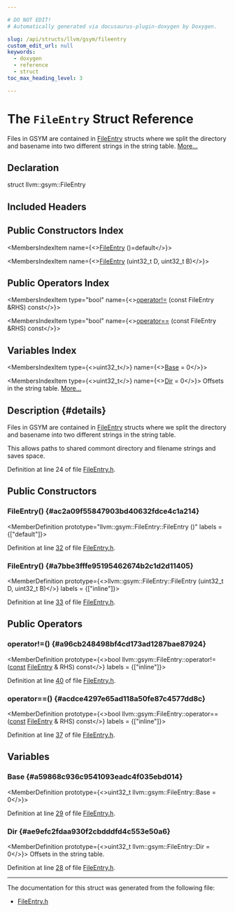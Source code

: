 ```yaml
---

# DO NOT EDIT!
# Automatically generated via docusaurus-plugin-doxygen by Doxygen.

slug: /api/structs/llvm/gsym/fileentry
custom_edit_url: null
keywords:
  - doxygen
  - reference
  - struct
toc_max_heading_level: 3

---
```





# The `FileEntry` Struct Reference

<DoxygenPage pluginConfig={pluginConfig}>

Files in GSYM are contained in <a href="/docs/api/structs/llvm/gsym/fileentry">FileEntry</a> structs where we split the directory and basename into two different strings in the string table. <a href="#details">More...</a>

## Declaration

<CodeBlock>struct llvm::gsym::FileEntry</CodeBlock>

## Included Headers

<IncludesList>
<IncludesListItem
  filePath="llvm/DebugInfo/GSYM/FileEntry.h"
  permalink="/docs/api/files/include/include/llvm/include/llvm/debuginfo/include/llvm/debuginfo/gsym/fileentry-h"
  isLocal="true" />
</IncludesList>

## Public Constructors Index

<MembersIndex>

<MembersIndexItem
  name={<><a href="#ac2a09f55847903bd40632fdce4c1a214">FileEntry</a> ()=default</>}>
</MembersIndexItem>

<MembersIndexItem
  name={<><a href="#a7bbe3fffe95195462674b2c1d2d11405">FileEntry</a> (uint32&#95;t D, uint32&#95;t B)</>}>
</MembersIndexItem>

</MembersIndex>

## Public Operators Index

<MembersIndex>

<MembersIndexItem
  type="bool"
  name={<><a href="#a96cb248498bf4cd173ad1287bae87924">operator!=</a> (const FileEntry &amp;RHS) const</>}>
</MembersIndexItem>

<MembersIndexItem
  type="bool"
  name={<><a href="#acdce4297e65ad118a50fe87c4577dd8c">operator==</a> (const FileEntry &amp;RHS) const</>}>
</MembersIndexItem>

</MembersIndex>

## Variables Index

<MembersIndex>

<MembersIndexItem
  type={<>uint32&#95;t</>}
  name={<><a href="#a59868c936c9541093eadc4f035ebd014">Base</a> = 0</>}>
</MembersIndexItem>

<MembersIndexItem
  type={<>uint32&#95;t</>}
  name={<><a href="#ae9efc2fdaa930f2cbdddfd4c553e50a6">Dir</a> = 0</>}>
Offsets in the string table. <a href="#ae9efc2fdaa930f2cbdddfd4c553e50a6">More...</a>
</MembersIndexItem>

</MembersIndex>

## Description {#details}

Files in GSYM are contained in <a href="/docs/api/structs/llvm/gsym/fileentry">FileEntry</a> structs where we split the directory and basename into two different strings in the string table.

This allows paths to shared commont directory and filename strings and saves space.

Definition at line 24 of file <a href="/docs/api/files/include/include/llvm/include/llvm/debuginfo/include/llvm/debuginfo/gsym/fileentry-h">FileEntry.h</a>.

<SectionDefinition>

## Public Constructors

### FileEntry() {#ac2a09f55847903bd40632fdce4c1a214}

<MemberDefinition
  prototype="llvm::gsym::FileEntry::FileEntry ()"
  labels = {["default"]}>

Definition at line <a href="/docs/api/files/include/include/llvm/include/llvm/debuginfo/include/llvm/debuginfo/gsym/fileentry-h/#l00032">32</a> of file <a href="/docs/api/files/include/include/llvm/include/llvm/debuginfo/include/llvm/debuginfo/gsym/fileentry-h">FileEntry.h</a>.
</MemberDefinition>

### FileEntry() {#a7bbe3fffe95195462674b2c1d2d11405}

<MemberDefinition
  prototype={<>llvm::gsym::FileEntry::FileEntry (uint32&#95;t D, uint32&#95;t B)</>}
  labels = {["inline"]}>

Definition at line <a href="/docs/api/files/include/include/llvm/include/llvm/debuginfo/include/llvm/debuginfo/gsym/fileentry-h/#l00033">33</a> of file <a href="/docs/api/files/include/include/llvm/include/llvm/debuginfo/include/llvm/debuginfo/gsym/fileentry-h">FileEntry.h</a>.
</MemberDefinition>

</SectionDefinition>

<SectionDefinition>

## Public Operators

### operator!=() {#a96cb248498bf4cd173ad1287bae87924}

<MemberDefinition
  prototype={<>bool llvm::gsym::FileEntry::operator!= (<a href="/docs/api/files/lib/lib/target/lib/target/aarch64/aarch64promoteconstant-cpp/#a90f8350fecae261c25be85d38b451bff">const</a> <a href="/docs/api/structs/llvm/gsym/fileentry">FileEntry</a> &amp; RHS) const</>}
  labels = {["inline"]}>

Definition at line <a href="/docs/api/files/include/include/llvm/include/llvm/debuginfo/include/llvm/debuginfo/gsym/fileentry-h/#l00040">40</a> of file <a href="/docs/api/files/include/include/llvm/include/llvm/debuginfo/include/llvm/debuginfo/gsym/fileentry-h">FileEntry.h</a>.
</MemberDefinition>

### operator==() {#acdce4297e65ad118a50fe87c4577dd8c}

<MemberDefinition
  prototype={<>bool llvm::gsym::FileEntry::operator== (<a href="/docs/api/files/lib/lib/target/lib/target/aarch64/aarch64promoteconstant-cpp/#a90f8350fecae261c25be85d38b451bff">const</a> <a href="/docs/api/structs/llvm/gsym/fileentry">FileEntry</a> &amp; RHS) const</>}
  labels = {["inline"]}>

Definition at line <a href="/docs/api/files/include/include/llvm/include/llvm/debuginfo/include/llvm/debuginfo/gsym/fileentry-h/#l00037">37</a> of file <a href="/docs/api/files/include/include/llvm/include/llvm/debuginfo/include/llvm/debuginfo/gsym/fileentry-h">FileEntry.h</a>.
</MemberDefinition>

</SectionDefinition>

<SectionDefinition>

## Variables

### Base {#a59868c936c9541093eadc4f035ebd014}

<MemberDefinition
  prototype={<>uint32&#95;t llvm::gsym::FileEntry::Base = 0</>}>

Definition at line <a href="/docs/api/files/include/include/llvm/include/llvm/debuginfo/include/llvm/debuginfo/gsym/fileentry-h/#l00029">29</a> of file <a href="/docs/api/files/include/include/llvm/include/llvm/debuginfo/include/llvm/debuginfo/gsym/fileentry-h">FileEntry.h</a>.
</MemberDefinition>

### Dir {#ae9efc2fdaa930f2cbdddfd4c553e50a6}

<MemberDefinition
  prototype={<>uint32&#95;t llvm::gsym::FileEntry::Dir = 0</>}>
Offsets in the string table.

Definition at line <a href="/docs/api/files/include/include/llvm/include/llvm/debuginfo/include/llvm/debuginfo/gsym/fileentry-h/#l00028">28</a> of file <a href="/docs/api/files/include/include/llvm/include/llvm/debuginfo/include/llvm/debuginfo/gsym/fileentry-h">FileEntry.h</a>.
</MemberDefinition>

</SectionDefinition>

<hr/>

The documentation for this struct was generated from the following file:

<ul>
<li><a href="/docs/api/files/include/include/llvm/include/llvm/debuginfo/include/llvm/debuginfo/gsym/fileentry-h">FileEntry.h</a></li>
</ul>

</DoxygenPage>
